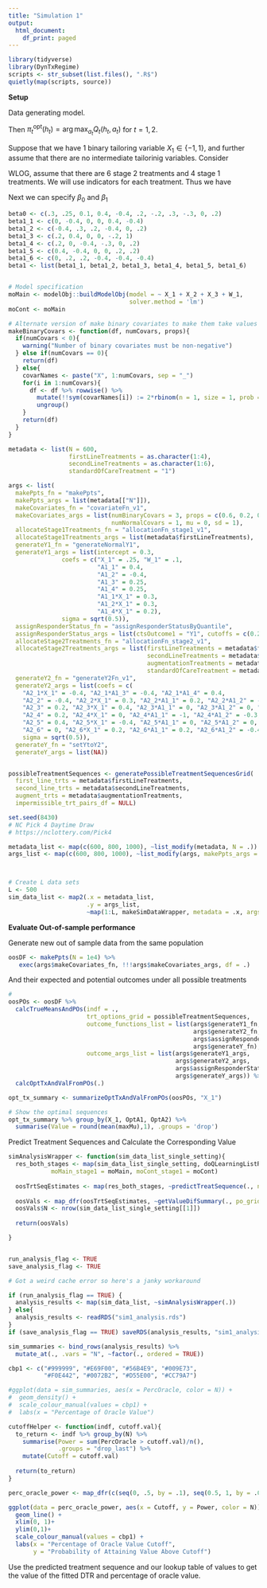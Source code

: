 ```yaml
---
title: "Simulation 1"
output:
  html_document:
    df_print: paged
---
```


```r
library(tidyverse)
library(DynTxRegime)
scripts <- str_subset(list.files(), ".R$")
quietly(map(scripts, source))

```


__Setup__

Data generating model.

\begin{align*}
  Q_2(h_2, a_2) &= \mathbb{E}[Y \vert H_2 = h_2, A_2 = a_2] \\
  Q_1(h_1, a_1) &= \mathbb{E}[max_{a_2} Q_2(h_2, a_2) \vert H_1 = h_1, A_1 = a_1]
\end{align*}

Then $\pi_t^{\text{opt}}(h_t) = \arg\max_{a_t}Q_t(h_t, a_t)$ for $t = 1, 2$. 

Suppose that we have 1 binary tailoring variable $X_1 \in \{-1, 1\}$, and further assume that there are no intermediate tailorinig variables. Consider

\begin{align*}
  \mathbb{E}[Y \vert X_1, A_1, A_2] = (1, X_1, A_1, X_1 A_1) \beta_0 + A_2 (1, X_1, A_1) \beta_1. 
\end{align*}

WLOG, assume that there are 6 stage 2 treatments and 4 stage 1 treatments. We will use indicators for each treatment. Thus we have 

\begin{align*}
  \mathbb{E}[Y \vert X_1, A_1, A_2] = &\beta_{00} + \beta_{01} X_1 + \beta_{02} W_1 +  \\ 
  &\beta_{02} I(A_1 == 1) + \beta_{03} I(A_1 == 2) + \beta_{04} I(A_1 == 3) + \beta_{05} I(A_1 == 4) + \\     &\beta_{06} I(A_1 == 1) X_1 + \beta_{07} I(A_1 == 2) X_1 + \beta_{08} I(A_1 == 3) X_1 + \beta_{09} I(A_1 == 4) X_1 + \\
  & I(A2 == 1)[\beta_{111} + \beta_{112} X_1 + \beta_{113} I(A1 == 1) + \beta_{114} I(A1 == 2) + \beta_{115} I(A1 == 3) + \beta_{116} I(A1 == 4) ] +\\
  & I(A2 == 2)[\beta_{121} + \beta_{122} X_1 + \beta_{123} I(A1 == 1) + \beta_{124} I(A1 == 2) + \beta_{125} I(A1 == 3) + \beta_{126} I(A1 == 4) ] +\\
  & I(A2 == 3)[\beta_{131} + \beta_{132} X_1 + \beta_{133} I(A1 == 1) + \beta_{134} I(A1 == 2) + \beta_{135} I(A1 == 3) + \beta_{136} I(A1 == 4) ] +\\
  & I(A2 == 4)[\beta_{141} + \beta_{142} X_1 + \beta_{143} I(A1 == 1) + \beta_{144} I(A1 == 2) + \beta_{145} I(A1 == 3) + \beta_{146} I(A1 == 4) ] +\\
  & I(A2 == 5)[\beta_{151} + \beta_{152} X_1 + \beta_{153} I(A1 == 1) + \beta_{154} I(A1 == 2) + \beta_{155} I(A1 == 3) + \beta_{156} I(A1 == 4) ] +\\
  & I(A2 == 6)[\beta_{161} + \beta_{162} X_1 + \beta_{163} I(A1 == 1) + \beta_{164} I(A1 == 2) + \beta_{165} I(A1 == 3) + \beta_{166} I(A1 == 4) ] 
\end{align*}

Next we can specify $\beta_0$ and $\beta_1$



```r

beta0 <- c(.3, .25, 0.1, 0.4, -0.4, .2, -.2, .3, -.3, 0, .2)
beta1_1 <- c(0, -0.4, 0, 0, 0.4, -0.4)
beta1_2 <- c(-0.4, .3, .2, -0.4, 0, .2)
beta1_3 <- c(.2, 0.4, 0, 0, -.2, 1)
beta1_4 <- c(.2, 0, -0.4, -.3, 0, .2)
beta1_5 <- c(0.4, -0.4, 0, 0, .2, .2)
beta1_6 <- c(0, .2, .2, -0.4, -0.4, -0.4)
beta1 <- list(beta1_1, beta1_2, beta1_3, beta1_4, beta1_5, beta1_6)


# Model specification
moMain <- modelObj::buildModelObj(model = ~ X_1 + X_2 + X_3 + W_1,
                                  solver.method = 'lm')
moCont <- moMain
```



```r
# Alternate version of make binary covariates to make them take values in {-1, 1}
makeBinaryCovars <- function(df, numCovars, props){
  if(numCovars < 0){
    warning("Number of binary covariates must be non-negative")
  } else if(numCovars == 0){
    return(df)
  } else{
    covarNames <- paste("X", 1:numCovars, sep = "_")
    for(i in 1:numCovars){
      df <- df %>% rowwise() %>%
        mutate(!!sym(covarNames[i]) := 2*rbinom(n = 1, size = 1, prob = props[i])-1) %>%
        ungroup()
    }
    return(df)
  }
}
```

```r
metadata <- list(N = 600,
                 firstLineTreatments = as.character(1:4),
                 secondLineTreatments = as.character(1:6),
                 standardOfCareTreatment = "1")

args <- list(
  makePpts_fn = "makePpts",
  makePpts_args = list(metadata[["N"]]),
  makeCovariates_fn = "covariateFn_v1",
  makeCovariates_args = list(numBinaryCovars = 3, props = c(0.6, 0.2, 0.4),
                             numNormalCovars = 1, mu = 0, sd = 1),
  allocateStage1Treatments_fn = "allocationFn_stage1_v1",
  allocateStage1Treatments_args = list(metadata$firstLineTreatments),
  generateY1_fn = "generateNormalY1",
  generateY1_args = list(intercept = 0.3, 
               coefs = c("X_1" = .25, "W_1" = .1, 
                         "A1_1" = 0.4,
                         "A1_2" = -0.4,
                         "A1_3" = 0.25,
                         "A1_4" = 0.25,
                         "A1_1*X_1" = 0.3,
                         "A1_2*X_1" = 0.3,
                         "A1_4*X_1" = 0.2), 
               sigma = sqrt(0.5)),
  assignResponderStatus_fn = "assignResponderStatusByQuantile",
  assignResponderStatus_args = list(ctsOutcome1 = "Y1", cutoffs = c(0.2, 0.8)),
  allocateStage2Treatments_fn = "allocationFn_stage2_v1",
  allocateStage2Treatments_args = list(firstLineTreatments = metadata$firstLineTreatments,
                                       secondLineTreatments = metadata$secondLineTreatments,
                                       augmentationTreatments = metadata$augmentationTreatments,
                                       standardOfCareTreatment = metadata$standardOfCareTreatment),
  generateY2_fn = "generateY2Fn_v1",
  generateY2_args = list(coefs = c(
    "A2_1*X_1" = -0.4, "A2_1*A1_3" = -0.4, "A2_1*A1_4" = 0.4,
    "A2_2" = -0.4, "A2_2*X_1" = 0.3, "A2_2*A1_1" = 0.2, "A2_2*A1_2" = -0.4, "A2_2*A1_3" = 0, "A2_2*A1_4" = 0.2,    
    "A2_3" = 0.2, "A2_3*X_1" = 0.4, "A2_3*A1_1" = 0, "A2_3*A1_2" = 0, "A2_3*A1_3" = -0.2, "A2_3*A1_4" = 0.4,
    "A2_4" = 0.2, "A2_4*X_1" = 0, "A2_4*A1_1" = -1, "A2_4*A1_2" = -0.3, "A2_4*A1_3" = 0, "A2_4*A1_4" = 0.2,  
    "A2_5" = 0.4, "A2_5*X_1" = -0.4, "A2_5*A1_1" = 0, "A2_5*A1_2" = 0, "A2_5*A1_3" = 0.2, "A2_5*A1_4" = 0.2,
    "A2_6" = 0, "A2_6*X_1" = 0.2, "A2_6*A1_1" = 0.2, "A2_6*A1_2" = -0.4, "A2_6*A1_3" = -0.4, "A2_6*A1_4" = -0.4),
    sigma = sqrt(0.5)),
  generateY_fn = "setYtoY2",
  generateY_args = list(NA))



```



```r
possibleTreatmentSequences <- generatePossibleTreatmentSequencesGrid(
  first_line_trts = metadata$firstLineTreatments,
  second_line_trts = metadata$secondLineTreatments,
  augment_trts = metadata$augmentationTreatments,
  impermissible_trt_pairs_df = NULL)
```



```r
set.seed(8430)
# NC Pick 4 Daytime Draw 
# https://nclottery.com/Pick4

metadata_list <- map(c(600, 800, 1000), ~list_modify(metadata, N = .))
args_list <- map(c(600, 800, 1000), ~list_modify(args, makePpts_args = list(.)))



# Create L data sets
L <- 500
sim_data_list <- map2(.x = metadata_list, 
                      .y = args_list,
                      ~map(1:L, makeSimDataWrapper, metadata = .x, args = .y))
```


__Evaluate Out-of-sample performance__

Generate new out of sample data from the same population
```r
oosDF <- makePpts(N = 1e4) %>%
   exec(args$makeCovariates_fn, !!!args$makeCovariates_args, df = .) 
```


And their expected and potential outcomes under all possible treatments
```r
# 
oosPOs <- oosDF %>% 
  calcTrueMeansAndPOs(indf = .,
                      trt_options_grid = possibleTreatmentSequences,
                      outcome_functions_list = list(args$generateY1_fn, 
                                                    args$generateY2_fn,
                                                    args$assignResponderStatus_fn,
                                                    args$generateY_fn),
                      outcome_args_list = list(args$generateY1_args,
                                               args$generateY2_args,
                                               args$assignResponderStatus_args,
                                               args$generateY_args)) %>% 
  calcOptTxAndValFromPOs(.)

opt_tx_summary <- summarizeOptTxAndValFromPOs(oosPOs, "X_1")

# Show the optimal sequences
opt_tx_summary %>% group_by(X_1, OptA1, OptA2) %>% 
  summarise(Value = round(mean(maxMu),1), .groups = 'drop')
```

Predict Treatment Sequences and Calculate the Corresponding Value

```r

simAnalysisWrapper <- function(sim_data_list_single_setting){
  res_both_stages <- map(sim_data_list_single_setting, doQLearningListReturn, moMain_stage2 = moMain, moCont_stage2 = moCont,
            moMain_stage1 = moMain, moCont_stage1 = moCont)
  
  oosTrtSeqEstimates <- map(res_both_stages, ~predictTreatSequence(., newdata = oosDF))
  
  oosVals <- map_dfr(oosTrtSeqEstimates, ~getValueDifSummary(., po_grid_df = oosPOs))
  oosVals$N <- nrow(sim_data_list_single_setting[[1]])
  
  return(oosVals)

}



```

```r
run_analysis_flag <- TRUE
save_analysis_flag <- TRUE

# Got a weird cache error so here's a janky workaround

if (run_analysis_flag == TRUE) {
  analysis_results <- map(sim_data_list, ~simAnalysisWrapper(.))
} else{
  analysis_results <- readRDS("sim1_analysis.rds")
}
if (save_analysis_flag == TRUE) saveRDS(analysis_results, "sim1_analysis.rds")
```

```r
sim_summaries <- bind_rows(analysis_results) %>% 
  mutate_at(., .vars = "N", ~factor(., ordered = TRUE))
```

```r
cbp1 <- c("#999999", "#E69F00", "#56B4E9", "#009E73",
          "#F0E442", "#0072B2", "#D55E00", "#CC79A7")

#ggplot(data = sim_summaries, aes(x = PercOracle, color = N)) + 
#  geom_density() + 
#  scale_colour_manual(values = cbp1) + 
#  labs(x = "Percentage of Oracle Value")

cutoffHelper <- function(indf, cutoff.val){
  to_return <- indf %>% group_by(N) %>% 
    summarise(Power = sum(PercOracle > cutoff.val)/n(),
              .groups = "drop_last") %>% 
    mutate(Cutoff = cutoff.val)
  
  return(to_return)
}

perc_oracle_power <- map_dfr(c(seq(0, .5, by = .1), seq(0.5, 1, by = .005)), ~cutoffHelper(indf = sim_summaries, cutoff.val = .))

ggplot(data = perc_oracle_power, aes(x = Cutoff, y = Power, color = N)) + 
  geom_line() + 
  xlim(0, 1)+
  ylim(0,1)+
  scale_colour_manual(values = cbp1) + 
  labs(x = "Percentage of Oracle Value Cutoff",
       y = "Probability of Attaining Value Above Cutoff")
```

Use the predicted treatment sequence and our lookup table of values to 
get the value of the fitted DTR and percentage of oracle value. 


